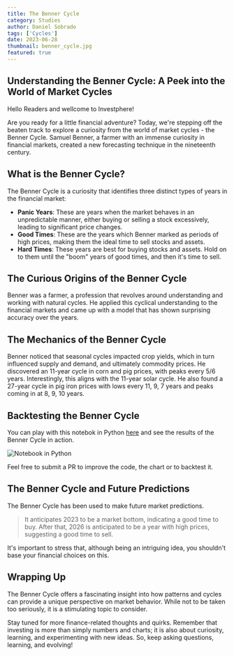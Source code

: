 ```yaml
---
title: The Benner Cycle
category: Studies
author: Daniel Sobrado
tags: ['Cycles']
date: 2023-06-28
thumbnail: benner_cycle.jpg
featured: true
---
```

## Understanding the Benner Cycle: A Peek into the World of Market Cycles

Hello Readers and wellcome to Investphere!

Are you ready for a little financial adventure? Today, we're stepping off the beaten track to explore a curiosity from the world of market cycles - the Benner Cycle. Samuel Benner, a farmer with an immense curiosity in financial markets, created a new forecasting technique in the nineteenth century. 

## What is the Benner Cycle?

The Benner Cycle is a curiosity that identifies three distinct types of years in the financial market:

* **Panic Years**: These are years when the market behaves in an unpredictable manner, either buying or selling a stock excessively, leading to significant price changes.
* **Good Times**: These are the years which Benner marked as periods of high prices, making them the ideal time to sell stocks and assets.
* **Hard Times**: These years are best for buying stocks and assets. Hold on to them until the "boom" years of good times, and then it's time to sell.

## The Curious Origins of the Benner Cycle

Benner was a farmer, a profession that revolves around understanding and working with natural cycles. He applied this cyclical understanding to the financial markets and came up with a model that has shown surprising accuracy over the years.

## The Mechanics of the Benner Cycle

Benner noticed that seasonal cycles impacted crop yields, which in turn influenced supply and demand, and ultimately commodity prices. He discovered an 11-year cycle in corn and pig prices, with peaks every 5/6 years. Interestingly, this aligns with the 11-year solar cycle. He also found a 27-year cycle in pig iron prices with lows every 11, 9, 7 years and peaks coming in at 8, 9, 10 years.

## Backtesting the Benner Cycle

You can play with this notebok in Python [here](https://github.com/danielsobrado/notebooks_invest/blob/master/cycles/Benner%20Cycle.ipynb) and see the results of the Benner Cycle in action. 

![Notebook in Python](https://i.imgur.com/Y4ixLyd.png)

Feel free to submit a PR to improve the code, the chart or to backtest it.

## The Benner Cycle and Future Predictions

The Benner Cycle has been used to make future market predictions. 

> It anticipates 2023 to be a market bottom, indicating a good time to buy. After that, 2026 is anticipated to be a year with high prices, suggesting a good time to sell.

It's important to stress that, although being an intriguing idea, you shouldn't base your financial choices on this. 

## Wrapping Up

The Benner Cycle offers a fascinating insight into how patterns and cycles can provide a unique perspective on market behavior. While not to be taken too seriously, it is a stimulating topic to consider.

Stay tuned for more finance-related thoughts and quirks. Remember that investing is more than simply numbers and charts; it is also about curiosity, learning, and experimenting with new ideas. So, keep asking questions, learning, and evolving!

